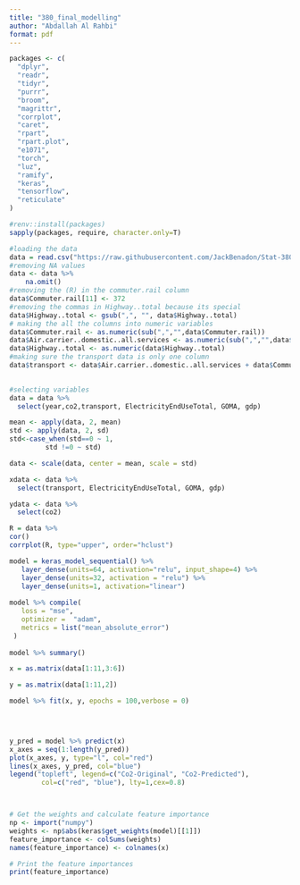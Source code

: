 ---
title: "380_final_modelling"
author: "Abdallah Al Rahbi"
format: pdf
---


```{r}
packages <- c(
  "dplyr", 
  "readr", 
  "tidyr", 
  "purrr", 
  "broom",
  "magrittr",
  "corrplot",
  "caret",
  "rpart",
  "rpart.plot",
  "e1071",
  "torch", 
  "luz",
  "ramify",
  "keras",
  "tensorflow",
  "reticulate"
)

#renv::install(packages)
sapply(packages, require, character.only=T)
```

```{r}


#loading the data
data = read.csv("https://raw.githubusercontent.com/JackBenadon/Stat-380-group-project/main/data.csv", header = T)
#removing NA values
data <- data %>% 
    na.omit() 
#removing the (R) in the commuter.rail column
data$Commuter.rail[11] <- 372
#removing the commas in Highway..total because its special 
data$Highway..total <- gsub(",", "", data$Highway..total)
# making the all the columns into numeric variables
data$Commuter.rail <- as.numeric(sub(",","",data$Commuter.rail))
data$Air.carrier..domestic..all.services <- as.numeric(sub(",","",data$Air.carrier..domestic..all.services))
data$Highway..total <- as.numeric(data$Highway..total)
#making sure the transport data is only one column
data$transport <- data$Air.carrier..domestic..all.services + data$Commuter.rail + data$Highway..total
 

#selecting variables
data = data %>%
  select(year,co2,transport, ElectricityEndUseTotal, GOMA, gdp)

mean <- apply(data, 2, mean)
std <- apply(data, 2, sd)
std<-case_when(std==0 ~ 1,
         std !=0 ~ std)

data <- scale(data, center = mean, scale = std)

xdata <- data %>%
  select(transport, ElectricityEndUseTotal, GOMA, gdp)

ydata <- data %>%
  select(co2)

```

```{r}
R = data %>%
cor()
corrplot(R, type="upper", order="hclust")


```

```{r}

model = keras_model_sequential() %>% 
   layer_dense(units=64, activation="relu", input_shape=4) %>% 
   layer_dense(units=32, activation = "relu") %>% 
   layer_dense(units=1, activation="linear")
 
model %>% compile(
   loss = "mse",
   optimizer =  "adam", 
   metrics = list("mean_absolute_error")
 )
 
model %>% summary()

x = as.matrix(data[1:11,3:6])

y = as.matrix(data[1:11,2])

model %>% fit(x, y, epochs = 100,verbose = 0)
 



y_pred = model %>% predict(x)
x_axes = seq(1:length(y_pred))
plot(x_axes, y, type="l", col="red")
lines(x_axes, y_pred, col="blue")
legend("topleft", legend=c("Co2-Original", "Co2-Predicted"),
        col=c("red", "blue"), lty=1,cex=0.8)



# Get the weights and calculate feature importance
np <- import("numpy")
weights <- np$abs(keras$get_weights(model)[[1]])
feature_importance <- colSums(weights)
names(feature_importance) <- colnames(x)

# Print the feature importances
print(feature_importance)
```




